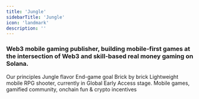 ```yaml
---
title: 'Jungle'
sidebarTitle: 'Jungle'
icon: 'landmark'
description: ''
---
```


### Web3 mobile gaming publisher, building __mobile-first games__ at the intersection of Web3 and skill-based __real money gaming__ on Solana.


<CardGroup cols={4}>
    <Card title="Who We Are" icon="lightbulb" href="introduction/who">
    Our principles
  </Card>
    <Card title="Vision" icon="eye" href="introduction/vision">
    Jungle flavor
  </Card>
    <Card title="Mission" icon="paper-plane" href="introduction/mission">
    End-game goal
  </Card>
   <Card title="Roadmap" icon="bullseye-arrow" href="introduction/roadmap">
    Brick by brick
  </Card>
</CardGroup>
<CardGroup cols={2}>
    <Card title="For The Win (FTW)" icon="gamepad" href="introduction/who">
Lightweight mobile RPG shooter, currently in Global Early Access stage.
  </Card>
    <Card title="Ecosystem" icon="dice-d20" href="introduction/vision">
Mobile games, gamified community, onchain fun & crypto incentives
  </Card>
</CardGroup>